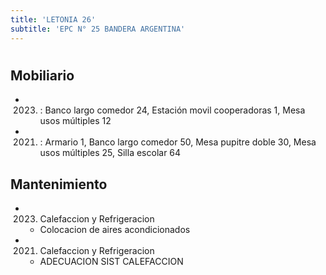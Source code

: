 ```yaml
---
title: 'LETONIA 26'
subtitle: 'EPC N° 25 BANDERA ARGENTINA'
---
```


#


## Mobiliario

*  (2023) : Banco largo comedor 24, Estación movil cooperadoras 1, Mesa usos múltiples 12 

*  (2021) : Armario 1, Banco largo comedor 50, Mesa pupitre doble 30, Mesa usos múltiples 25, Silla escolar 64 





## Mantenimiento

*  (2023) Calefaccion y Refrigeracion 
    + Colocacion de aires acondicionados

*  (2021) Calefaccion y Refrigeracion 
    + ADECUACION SIST CALEFACCION




